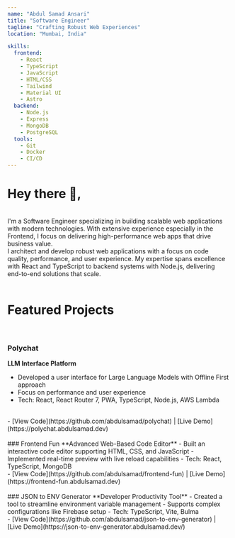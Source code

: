 ```yaml
---
name: "Abdul Samad Ansari"
title: "Software Engineer"
tagline: "Crafting Robust Web Experiences"
location: "Mumbai, India"

skills:
  frontend:
    - React
    - TypeScript
    - JavaScript
    - HTML/CSS
    - Tailwind
    - Material UI
    - Astro
  backend:
    - Node.js
    - Express
    - MongoDB
    - PostgreSQL
  tools:
    - Git
    - Docker
    - CI/CD
---
```


# Hey there 👋,
<br/>
I'm a Software Engineer specializing in building scalable web applications with modern technologies. With extensive experience especially in the Frontend, I focus on delivering high-performance web apps that drive business value.
<br />
I architect and develop robust web applications with a focus on code quality, performance, and user experience. My expertise spans excellence with React and TypeScript to backend systems with Node.js, delivering end-to-end solutions that scale.
<br />
<br />

# Featured Projects

<br />

### Polychat
**LLM Interface Platform**
- Developed a user interface for Large Language Models with Offline First approach
- Focus on performance and user experience
- Tech: React, React Router 7, PWA, TypeScript, Node.js, AWS Lambda
<br />
- [View Code](https://github.com/abdulsamad/polychat)  |  [Live Demo](https://polychat.abdulsamad.dev)
<br />
<br />
### Frontend Fun
**Advanced Web-Based Code Editor**
- Built an interactive code editor supporting HTML, CSS, and JavaScript
- Implemented real-time preview with live reload capabilities
- Tech: React, TypeScript, MongoDB
<br />
- [View Code](https://github.com/abdulsamad/frontend-fun)  |  [Live Demo](https://frontend-fun.abdulsamad.dev)
<br />
<br />
### JSON to ENV Generator
**Developer Productivity Tool**
- Created a tool to streamline environment variable management
- Supports complex configurations like Firebase setup
- Tech: TypeScript, Vite, Bulma
<br />
- [View Code](https://github.com/abdulsamad/json-to-env-generator)  |  [Live Demo](https://json-to-env-generator.abdulsamad.dev/)
<br />
<br />


